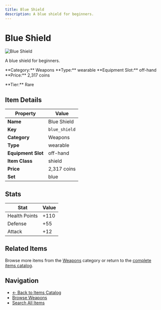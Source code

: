 ```yaml
---
title: Blue Shield
description: A blue shield for beginners.
---
```


# Blue Shield

<div className="flex items-start gap-6 mb-8">
  <div className="flex-shrink-0">
    <img src="/assets/resources/crafting/weapons/shields/blue_shield.png" alt="Blue Shield" className="w-24 h-24 border rounded-lg" />
  </div>
  <div className="flex-1">
    <div className="space-y-2">
      <p className="text-lg text-muted-foreground">A blue shield for beginners.</p>
      <div className="flex flex-wrap gap-4 text-sm">
        <span className="px-2 py-1 bg-blue-100 dark:bg-blue-900 rounded-md">
          **Category:** Weapons
        </span>
        <span className="px-2 py-1 bg-green-100 dark:bg-green-900 rounded-md">
          **Type:** wearable
        </span>
        <span className="px-2 py-1 bg-purple-100 dark:bg-purple-900 rounded-md">
          **Equipment Slot:** off-hand
        </span>
        <span className="px-2 py-1 bg-yellow-100 dark:bg-yellow-900 rounded-md">
          **Price:** 2,317 coins
        </span>
      </div>
      <p className="text-sm font-medium">**Tier:** Rare</p>
    </div>
  </div>
</div>

## Item Details

| Property | Value |
|----------|-------|
| **Name** | Blue Shield |
| **Key** | `blue_shield` |
| **Category** | Weapons |
| **Type** | wearable |
| **Equipment Slot** | off-hand |
| **Item Class** | shield |
| **Price** | 2,317 coins |
| **Set** | blue |

## Stats

| Stat | Value |
|------|-------|
| Health Points | +110 |
| Defense | +55 |
| Attack | +12 |

## Related Items

Browse more items from the [Weapons](/items#weapons) category or return to the [complete items catalog](/items).

## Navigation

- [← Back to Items Catalog](/items)
- [Browse Weapons](/items#weapons)
- [Search All Items](/items)
